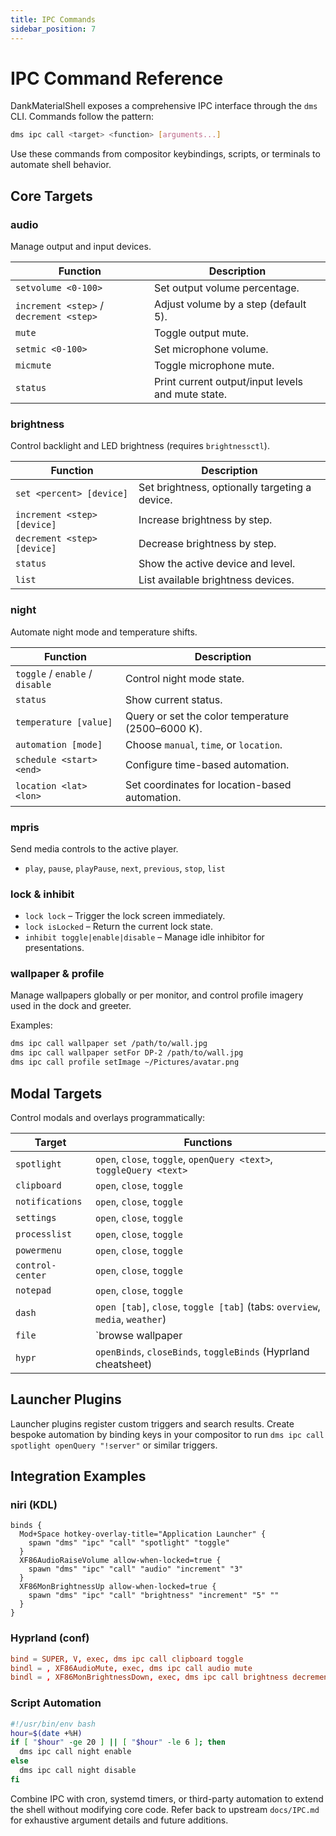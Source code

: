 ```yaml
---
title: IPC Commands
sidebar_position: 7
---
```


# IPC Command Reference

DankMaterialShell exposes a comprehensive IPC interface through the `dms` CLI. Commands follow the pattern:

```bash
dms ipc call <target> <function> [arguments...]
```

Use these commands from compositor keybindings, scripts, or terminals to automate shell behavior.

## Core Targets

### audio

Manage output and input devices.

| Function | Description |
| --- | --- |
| `setvolume <0-100>` | Set output volume percentage. |
| `increment <step>` / `decrement <step>` | Adjust volume by a step (default 5). |
| `mute` | Toggle output mute. |
| `setmic <0-100>` | Set microphone volume. |
| `micmute` | Toggle microphone mute. |
| `status` | Print current output/input levels and mute state. |

### brightness

Control backlight and LED brightness (requires `brightnessctl`).

| Function | Description |
| --- | --- |
| `set <percent> [device]` | Set brightness, optionally targeting a device. |
| `increment <step> [device]` | Increase brightness by step. |
| `decrement <step> [device]` | Decrease brightness by step. |
| `status` | Show the active device and level. |
| `list` | List available brightness devices. |

### night

Automate night mode and temperature shifts.

| Function | Description |
| --- | --- |
| `toggle` / `enable` / `disable` | Control night mode state. |
| `status` | Show current status. |
| `temperature [value]` | Query or set the color temperature (2500–6000 K). |
| `automation [mode]` | Choose `manual`, `time`, or `location`. |
| `schedule <start> <end>` | Configure time-based automation. |
| `location <lat> <lon>` | Set coordinates for location-based automation. |

### mpris

Send media controls to the active player.

- `play`, `pause`, `playPause`, `next`, `previous`, `stop`, `list`

### lock & inhibit

- `lock lock` – Trigger the lock screen immediately.
- `lock isLocked` – Return the current lock state.
- `inhibit toggle|enable|disable` – Manage idle inhibitor for presentations.

### wallpaper & profile

Manage wallpapers globally or per monitor, and control profile imagery used in the dock and greeter.

Examples:

```bash
dms ipc call wallpaper set /path/to/wall.jpg
dms ipc call wallpaper setFor DP-2 /path/to/wall.jpg
dms ipc call profile setImage ~/Pictures/avatar.png
```

## Modal Targets

Control modals and overlays programmatically:

| Target | Functions |
| --- | --- |
| `spotlight` | `open`, `close`, `toggle`, `openQuery <text>`, `toggleQuery <text>` |
| `clipboard` | `open`, `close`, `toggle` |
| `notifications` | `open`, `close`, `toggle` |
| `settings` | `open`, `close`, `toggle` |
| `processlist` | `open`, `close`, `toggle` |
| `powermenu` | `open`, `close`, `toggle` |
| `control-center` | `open`, `close`, `toggle` |
| `notepad` | `open`, `close`, `toggle` |
| `dash` | `open [tab]`, `close`, `toggle [tab]` (tabs: `overview`, `media`, `weather`) |
| `file` | `browse wallpaper|profile` |
| `hypr` | `openBinds`, `closeBinds`, `toggleBinds` (Hyprland cheatsheet) |

## Launcher Plugins

Launcher plugins register custom triggers and search results. Create bespoke automation by binding keys in your compositor to run `dms ipc call spotlight openQuery "!server"` or similar triggers.

## Integration Examples

### niri (KDL)

```kdl
binds {
  Mod+Space hotkey-overlay-title="Application Launcher" {
    spawn "dms" "ipc" "call" "spotlight" "toggle"
  }
  XF86AudioRaiseVolume allow-when-locked=true {
    spawn "dms" "ipc" "call" "audio" "increment" "3"
  }
  XF86MonBrightnessUp allow-when-locked=true {
    spawn "dms" "ipc" "call" "brightness" "increment" "5" ""
  }
}
```

### Hyprland (conf)

```conf
bind = SUPER, V, exec, dms ipc call clipboard toggle
bindl = , XF86AudioMute, exec, dms ipc call audio mute
bindl = , XF86MonBrightnessDown, exec, dms ipc call brightness decrement 5 ""
```

### Script Automation

```bash
#!/usr/bin/env bash
hour=$(date +%H)
if [ "$hour" -ge 20 ] || [ "$hour" -le 6 ]; then
  dms ipc call night enable
else
  dms ipc call night disable
fi
```

Combine IPC with cron, systemd timers, or third-party automation to extend the shell without modifying core code. Refer back to upstream `docs/IPC.md` for exhaustive argument details and future additions.

